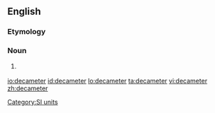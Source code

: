==English==

===Etymology===
{{prefix|deca|meter}}

===Noun===
{{en-noun}}

# {{US}} {{alternative spelling of|decametre}}
<!--Put translations at decametre-->

[[Category:SI units]]

[[io:decameter]]
[[id:decameter]]
[[lo:decameter]]
[[ta:decameter]]
[[vi:decameter]]
[[zh:decameter]]